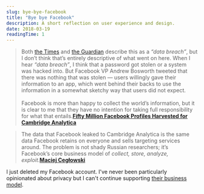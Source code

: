 ```yaml
---
slug: bye-bye-facebook
title: "Bye bye Facebook"
description: A short reflection on user experience and design.
date: 2018-03-19
readingTime: 1
---
```


>Both <a href="https://www.nytimes.com/2018/03/17/us/politics/cambridge-analytica-trump-campaign.html">the Times</a> and <a href="https://www.theguardian.com/news/2018/mar/17/cambridge-analytica-facebook-influence-us-election">the Guardian</a> describe this as a _“data breach”_, but I don’t think that’s entirely descriptive of what went on here. When I hear _“data breach”_, I think that a password got stolen or a system was hacked into. But Facebook VP Andrew Bosworth tweeted that there was nothing that was stolen — users willingly gave their information to an app, which went behind their backs to use the information in a somewhat sketchy way that users did not expect.<br /><br />Facebook is more than happy to collect the world’s information, but it is clear to me that they have no intention for taking full responsibility for what that entails.**<a href="https://pxlnv.com/linklog/cambridge-analytica-facebook/">Fifty Million Facebook Profiles Harvested for Cambridge Analytica</a>**

>The data that Facebook leaked to Cambridge Analytica is the same data Facebook retains on everyone and sells targeting services around. The problem is not shady Russian researchers; it’s Facebook’s core business model of _collect, store, analyze, exploit_.**<a href="https://twitter.com/Pinboard/status/975013825010458624">Maciej Cegłowski</a>**

I just deleted my Facebook account. I've never been particularly opinionated about privacy but I can't continue supporting <a href="/omfacebook">their business model</a>.